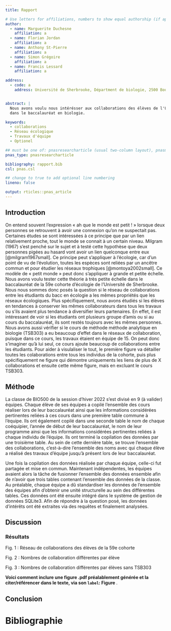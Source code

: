 ```yaml
---
title: Rapport

# Use letters for affiliations, numbers to show equal authorship (if applicable) and to indicate the corresponding author
author:
  - name: Marguerite Duchesne
    affiliation: a
  - name: Florian Jordan
    affiliation: a
  - name: Anthony St-Pierre
    affiliation: a
  - name: Simon Grégoire
    affiliation: a
  - name: Francis Lessard
    affiliation: a

address:
  - code: a
    address: Université de Sherbrooke, Départment de biologie, 2500 Boulevard de l'Université, Sherbrooke, Québec, J1K 2R1


abstract: |
  Nous avons voulu nous intérésser aux collaborations des élèves de l'Université de Sherbrooke lors de travaux d'équipe pendant leur parcours 
  dans le baccalauréat en biologie. 

keywords:
  - collaborations
  - Réseau écologique
  - Travaux d'équipe
  - Optionel

## must be one of: pnasresearcharticle (usual two-column layout), pnasmathematics (one column layout), or pnasinvited (invited submissions only)
pnas_type: pnasresearcharticle

bibliography: rapport.bib
csl: pnas.csl

## change to true to add optional line numbering
lineno: false

output: rticles::pnas_article
---
```


## Introduction

On entend souvent l'expression « ah que le monde est petit ! » lorsque deux personnes se retrouvent à avoir une connexion qu'on ne suspectait pas. Certaines études se sont intéressées à ce principe que par un lien relativement proche, tout le monde se connait à un certain niveau. Milgram (1967) s'est penché sur le sujet et à testé cette hypothèse que deux personnes pigées au hasard vont avoir un lien quelconque 
entre eux [@milgram1967small]. Ce principe peut s'appliquer à l'écologie, car d'un point de vu de l'évolution, toutes les espèces sont reliées par un ancêtre commun et pour étudier les réseaux trophiques [@montoya2002small]. Ce modèle de « petit monde » peut donc s'appliquer à grande et petite échelle. Nous avons voulu tester cette théorie à très petite échelle dans le baccalauréat de la 59e cohorte d'écologie de l'Université de Sherbrooke. Nous nous sommes donc posés la question si le réseau de collaborations entre les étudiants du bacc en écologie a les mêmes propriétés que les réseaux écologiques. Plus spécifiquement, nous avons étudiés si les élèves en tendances à conserver les mêmes collaborateurs dans tous les travaux ou s'ils avaient plus tendance à diversifier leurs partenaires. En effet, il est intéressant de voir si les étudiants ont plusieurs groupe d'amis ou si au cours du baccalauréat, ils sont restés toujours avec les mêmes personnes. Nous avons aussi vérifier si le cours de méthode méthode analytique en biologie (TSB303) a eu beaucoup d'effet dans le réseaux de collaboration, puisque dans ce cours, les travaux étaient en équipe de 15. On peut donc s'imaginer qu'à lui seul, ce cours ajoute beaucoup de collaborations entre les étudiants. Pour aider à visulaliser le tout, le première figure va détailler toutes les colaborations entre tous les individus de la cohorte, puis plus spécifiquement ne figure qui démontre uniquements les liens de plus de X collaborations et ensuite cette même figure, mais en excluant le cours TSB303.

## Méthode

La classe de BIO500 de la session d'hiver 2022 s'est divisé en 9 (à valider) équipes. Chaque élève de ses équipes a copilé l'ensemble des cours réaliser lors de leur baccalauréat ainsi que les informations considérées pertinentes reliées à ces cours dans une première table commune à l'équipe. Ils ont également copilé dans une seconde table le nom de chaque coéquipier, l'année de début de leur baccalauréat, le nom de leur programme ainsi que les informations considérées pertinentes reliées à chaque individu de l'équipe. Ils ont terminé la copilation des données par une troisième table. Au sein de cette dernière table, se trouve l'ensemble des collaborations, c'est-à-dire l'ensemble des noms avec qui chaque élève a réalisé des travaux d'équipe jusqu'à présent lors de leur baccalauréat. 

Une fois la copilation des données réalisée par chaque équipe, celle-ci fut partagée et mise en commun. Maintenant indépendentes, les équipes avaient alors la tâche de fusionner l'ensemble des données ensemble afin de n'avoir que trois tables contenant l'ensemble des données de la classe. Au préalable, chaque équipe a dû standardiser les données de l'ensemble des équipes afin d'obtenir une unité structurelle au sein des différentes tables. Ces données ont été ensuite intégré dans le système de gestion de données SQLite3. Afin de répondre à la question posé, les données d'intérêts ont été extraites via des requêtes et finalement analysées.


## Discussion


### Résultats

Fig. 1 : Réseau de collaborations des élèves de la 59e cohorte

Fig. 2 : Nombres de collaboration différentes par élève

Fig. 3 : Nombres de collaboration différentes par élèves sans TSB303

**Voici comment inclure une figure .pdf préalablement générée et la citer/référencer dans le texte, via son `label`: Figure \ref{fig:plot1}**. 


## Conclusion



\newpage
# Bibliographie{-}
